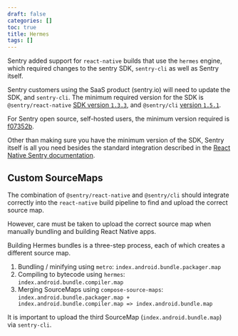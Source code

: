 ```yaml
---
draft: false
categories: []
toc: true
title: Hermes
tags: []
---
```

Sentry added support for `react-native` builds that use the `hermes` engine, which required changes to the sentry SDK, `sentry-cli` as well as Sentry itself.

Sentry customers using the SaaS product (sentry.io) will need to update the SDK, and `sentry-cli`.
The minimum required version for the SDK is `@sentry/react-native` [SDK version `1.3.3`](https://github.com/getsentry/sentry-react-native/releases/tag/1.3.3),
and `@sentry/cli` [version `1.5.1`](https://github.com/getsentry/sentry-cli/releases/tag/1.51.1).

For Sentry open source, self-hosted users, the minimum version required is [f07352b](https://hub.docker.com/r/getsentry/sentry/tags?page=1&name=f07352b).

Other than making sure you have the minimum version of the SDK, Sentry itself is all you need besides the standard integration described in the [React Native Sentry documentation](/clients/react-native/).

## Custom SourceMaps

The combination of `@sentry/react-native` and `@sentry/cli` should integrate
correctly into the `react-native` build pipeline to find and upload the correct source map.

However, care must be taken to upload the correct source map when manually bundling and building React Native apps.

Building Hermes bundles is a three-step process, each of which creates a different
source map.

1. Bundling / minifying using `metro`: `index.android.bundle.packager.map`
2. Compiling to bytecode using `hermes`: `index.android.bundle.compiler.map`
3. Merging SourceMaps using `compose-source-maps`: `index.android.bundle.packager.map + index.android.bundle.compiler.map => index.android.bundle.map`

It is important to upload the third SourceMap (`index.android.bundle.map`)
via `sentry-cli`.
